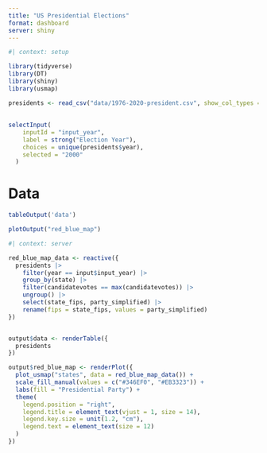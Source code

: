 ```yaml
---
title: "️US Presidential Elections"
format: dashboard
server: shiny
---
```


```r
#| context: setup

library(tidyverse)
library(DT)
library(shiny)
library(usmap)

presidents <- read_csv("data/1976-2020-president.csv", show_col_types = FALSE)
```

## {.sidebar}

```r

selectInput(
    inputId = "input_year",
    label = strong("Election Year"),
    choices = unique(presidents$year),
    selected = "2000"
  )
```

# Data

```r
tableOutput('data')
```

```r
plotOutput("red_blue_map")
```

```r
#| context: server

red_blue_map_data <- reactive({
  presidents |>
    filter(year == input$input_year) |>
    group_by(state) |>
    filter(candidatevotes == max(candidatevotes)) |>
    ungroup() |>
    select(state_fips, party_simplified) |>
    rename(fips = state_fips, values = party_simplified)
})


output$data <- renderTable({
  presidents
})

output$red_blue_map <- renderPlot({
  plot_usmap("states", data = red_blue_map_data()) +
  scale_fill_manual(values = c("#346EF0", "#EB3323")) +
  labs(fill = "Presidential Party") +
  theme(
    legend.position = "right",
    legend.title = element_text(vjust = 1, size = 14),
    legend.key.size = unit(1.2, "cm"),
    legend.text = element_text(size = 12)
  )
})
```
